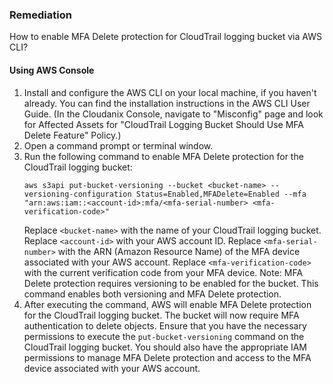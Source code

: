 ### Remediation

How to enable MFA Delete protection for CloudTrail logging bucket via AWS CLI?

#### Using AWS Console

1. Install and configure the AWS CLI on your local machine, if you haven't already. You can find the installation instructions in the AWS CLI User Guide.
	(In the Cloudanix Console, navigate to "Misconfig" page and look for Affected Assets for "CloudTrail Logging Bucket Should Use MFA Delete Feature" Policy.)
2. Open a command prompt or terminal window.
3. Run the following command to enable MFA Delete protection for the CloudTrail logging bucket:
   ```
   aws s3api put-bucket-versioning --bucket <bucket-name> --versioning-configuration Status=Enabled,MFADelete=Enabled --mfa "arn:aws:iam::<account-id>:mfa/<mfa-serial-number> <mfa-verification-code>"
   ```
   Replace `<bucket-name>` with the name of your CloudTrail logging bucket.
   Replace `<account-id>` with your AWS account ID.
   Replace `<mfa-serial-number>` with the ARN (Amazon Resource Name) of the MFA device associated with your AWS account.
   Replace `<mfa-verification-code>` with the current verification code from your MFA device.
   Note: MFA Delete protection requires versioning to be enabled for the bucket. This command enables both versioning and MFA Delete protection.
4. After executing the command, AWS will enable MFA Delete protection for the CloudTrail logging bucket. The bucket will now require MFA authentication to delete objects.
Ensure that you have the necessary permissions to execute the `put-bucket-versioning` command on the CloudTrail logging bucket. You should also have the appropriate IAM permissions to manage MFA Delete protection and access to the MFA device associated with your AWS account.
